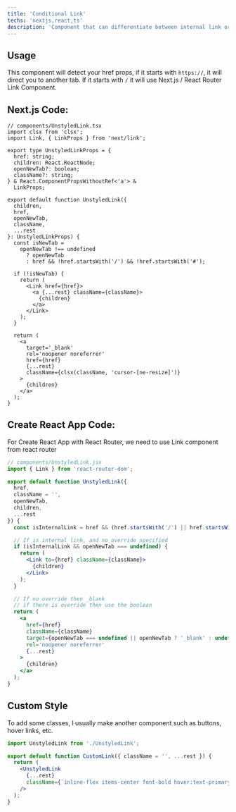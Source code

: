 ```yaml
---
title: 'Conditional Link'
techs: 'nextjs,react,ts'
description: 'Component that can differentiate between internal link or new tab link'
---
```


## Usage

This component will detect your href props, if it starts with `https://`, it will direct you to another tab. If it starts with `/` it will use Next.js / React Router Link Component.

## Next.js Code:

```tsx
// components/UnstyledLink.tsx
import clsx from 'clsx';
import Link, { LinkProps } from 'next/link';

export type UnstyledLinkProps = {
  href: string;
  children: React.ReactNode;
  openNewTab?: boolean;
  className?: string;
} & React.ComponentPropsWithoutRef<'a'> &
  LinkProps;

export default function UnstyledLink({
  children,
  href,
  openNewTab,
  className,
  ...rest
}: UnstyledLinkProps) {
  const isNewTab =
    openNewTab !== undefined
      ? openNewTab
      : href && !href.startsWith('/') && !href.startsWith('#');

  if (!isNewTab) {
    return (
      <Link href={href}>
        <a {...rest} className={className}>
          {children}
        </a>
      </Link>
    );
  }

  return (
    <a
      target='_blank'
      rel='noopener noreferrer'
      href={href}
      {...rest}
      className={clsx(className, 'cursor-[ne-resize]')}
    >
      {children}
    </a>
  );
}
```

## Create React App Code:

For Create React App with React Router, we need to use Link component from react router

```jsx
// components/UnstyledLink.jsx
import { Link } from 'react-router-dom';

export default function UnstyledLink({
  href,
  className = '',
  openNewTab,
  children,
  ...rest
}) {
  const isInternalLink = href && (href.startsWith('/') || href.startsWith('#'));

  // If is internal link, and no override specified
  if (isInternalLink && openNewTab === undefined) {
    return (
      <Link to={href} className={className}>
        {children}
      </Link>
    );
  }

  // If no override then _blank
  // if there is override then use the boolean
  return (
    <a
      href={href}
      className={className}
      target={openNewTab === undefined || openNewTab ? '_blank' : undefined}
      rel='noopener noreferrer'
      {...rest}
    >
      {children}
    </a>
  );
}
```

## Custom Style

To add some classes, I usually make another component such as buttons, hover links, etc.

```jsx
import UnstyledLink from './UnstyledLink';

export default function CustomLink({ className = '', ...rest }) {
  return (
    <UnstyledLink
      {...rest}
      className={`inline-flex items-center font-bold hover:text-primary-400 ${className}`}
    />
  );
}
```
